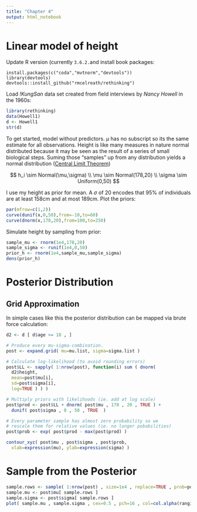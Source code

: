 ```yaml
---
title: "Chapter 4"
output: html_notebook
---
```


# Linear model of height
Update R version (currently `3.6.2.`and install book packages:
```
install.packages(c("coda","mvtnorm","devtools"))
library(devtools)
devtools::install_github("rmcelreath/rethinking")
```
Load *!KungSan* data set created from field interviews by *Nancy Howell* in the 1960s:
```r
library(rethinking)
data(Howell1)
d <- Howell1
str(d)
```
To get started, model without predictors.
$\mu$ has no subscript so its the same estimate for all observations.
Height is like many measures in nature normal distributed because it may be seen as the result
of a series of small biological steps. Suming those "samples" up from any distribution yields
a normal distribution ([Central Limit Theorem](https://en.wikipedia.org/wiki/Central_limit_theorem))

$$
h_i \sim Normal(\mu,\sigma) \\
\mu \sim Normal(178,20) \\
\sigma \sim Uniform(0,50)
$$

I use my height as prior for mean. A $\sigma$ of 20 encodes that 95% of individuals are at least 158cm and at most 189cm. Plot the priors:
```r
par(mfrow=c(1,2))
curve(dunif(x,0,50),from=-10,to=60)
curve(dnorm(x,178,20),from=100,to=250)
```

Simulate height by sampling from prior: 
```r
sample_mu <- rnorm(1e4,178,20)
sample_sigma <- runif(1e4,0,50)
prior_h <- rnorm(1e4,sample_mu,sample_sigma)
dens(prior_h)
```

# Posterior Distribution

## Grid Approximation

In simple cases like this the posterior distribution can be mapped via
brute force calculation:
```r
d2 <- d [ d$age >= 18 , ]

# Produce every mu-sigma-combination.
post <- expand.grid( mu=mu.list, sigma=sigma.list )

# Calculate log-likelihood (to avoid rounding errors)
post$LL <- sapply( 1:nrow(post), function(i) sum ( dnorm(
  d2$height,
  mean=post$mu[i],
  sd=post$sigma[i],
  log=TRUE ) ) )

# Multiply priors with likelihoods (ie. add at log scale)
post$prod <- post$LL + dnorm( post$mu , 178 , 20 , TRUE ) +
  dunif( post$sigma , 0 , 50 , TRUE  )

# Every parameter sample has almost zero probability so we
# rescale them for relative values (ie. no longer pobabilities)
post$prob <- exp( post$prod - max(post$prod) )

contour_xyz( post$mu , post$sigma , post$prob,
  xlab=expression(mu), ylab=expression(sigma) )
```

# Sample from the Posterior

```r
sample.rows <- sample( 1:nrow(post) , size=1e4 , replace=TRUE , prob=post$prob )
sample.mu <- post$mu[ sample.rows ]
sample.sigma <- post$sigma[ sample.rows ]
plot( sample.mu , sample.sigma , cex=0.5 , pch=16 , col=col.alpha(rangi2,0.1) )
```
